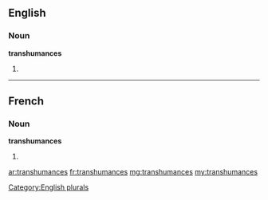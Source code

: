 ==English==

===Noun===
'''transhumances'''

# {{plural of|[[transhumance]]}}

[[Category:English plurals]]

----

==French==

===Noun===
'''transhumances''' {{f}}

# {{plural of|[[transhumance]]|lang=fr}}

[[ar:transhumances]]
[[fr:transhumances]]
[[mg:transhumances]]
[[my:transhumances]]